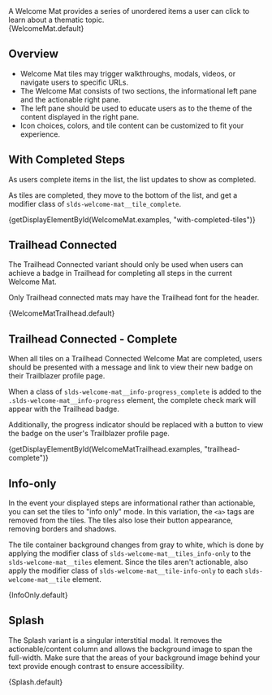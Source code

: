 
<div className="doc lead">
  A Welcome Mat provides a series of unordered items a user can click to learn about a thematic topic.
</div>

<Example title="Welcome Mat Base">
  <CodeView>
    <WelcomeMat.Context>
      {WelcomeMat.default}
    </WelcomeMat.Context>
  </CodeView>
</Example>

## Overview

* Welcome Mat tiles may trigger walkthroughs, modals, videos, or navigate users to specific URLs.
* The Welcome Mat consists of two sections, the informational left pane and the actionable right pane.
* The left pane should be used to educate users as to the theme of the content displayed in the right pane.
* Icon choices, colors, and tile content can be customized to fit your experience.

## With Completed Steps

As users complete items in the list, the list updates to show as completed.

As tiles are completed, they move to the bottom of the list, and get a modifier class of `slds-welcome-mat__tile_complete`.

<Example title="Welcome Mat Partially Completed Steps">
  <CodeView>
    <WelcomeMat.Context>
      {getDisplayElementById(WelcomeMat.examples, "with-completed-tiles")}
    </WelcomeMat.Context>
  </CodeView>
</Example>

## Trailhead Connected

The Trailhead Connected variant should only be used when users can achieve a badge in Trailhead for completing all steps in the current Welcome Mat.

Only Trailhead connected mats may have the Trailhead font for the header.

<Example title="Welcome Mat Trailhead">
  <CodeView>
    <WelcomeMat.Context>
      {WelcomeMatTrailhead.default}
    </WelcomeMat.Context>
  </CodeView>
</Example>

## Trailhead Connected - Complete

When all tiles on a Trailhead Connected Welcome Mat are completed, users should be presented with a message and link to view their new badge on their Trailblazer profile page.

When a class of `slds-welcome-mat__info-progress_complete` is added to the `.slds-welcome-mat__info-progress` element, the complete check mark will appear with the Trailhead badge.

Additionally, the progress indicator should be replaced with a button to view the badge on the user's Trailblazer profile page.

<Example title="Welcome Mat Trailhead Complete">
  <CodeView>
    <WelcomeMat.Context>
      {getDisplayElementById(WelcomeMatTrailhead.examples, "trailhead-complete")}
    </WelcomeMat.Context>
  </CodeView>
</Example>

## Info-only
In the event your displayed steps are informational rather than actionable, you can set the tiles to "info only" mode. In this variation, the `<a>` tags are removed from the tiles. The tiles also lose their button appearance, removing borders and shadows.

The tile container background changes from gray to white, which is done by applying the modifier class of `slds-welcome-mat__tiles_info-only` to the `slds-welcome-mat__tiles` element. Since the tiles aren't actionable, also apply the modifier class of `slds-welcome-mat__tile-info-only` to each `slds-welcome-mat__tile` element.

<Example title="Welcome Mat with only informational content">
  <CodeView>
    <WelcomeMat.Context>
      {InfoOnly.default}
    </WelcomeMat.Context>
  </CodeView>
</Example>

## Splash
The Splash variant is a singular interstitial modal. It removes the actionable/content column and allows the background image to span the full-width. Make sure that the areas of your background image behind your text provide enough contrast to ensure accessibility.

<Example title="Splash">
  <CodeView>
    <WelcomeMat.Context>
      {Splash.default}
    </WelcomeMat.Context>
  </CodeView>
</Example>
